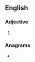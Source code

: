 ==English==

===Adjective===
{{head|en|adjective comparative form}}

# {{en-comparative of|tetchy}}

===Anagrams===
* {{anagrams|en|reciteth}}